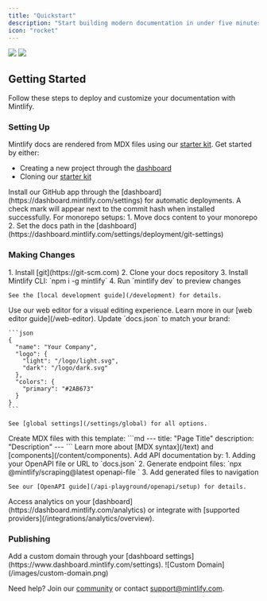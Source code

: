 ```yaml
---
title: "Quickstart"
description: "Start building modern documentation in under five minutes"
icon: "rocket"
---
```


<Frame>
  <img
    className="block dark:hidden"
    src="https://mintlify-assets.b-cdn.net/hero-light.png"
  />
  <img
    className="hidden dark:block"
    src="https://mintlify-assets.b-cdn.net/hero-dark.png"
  />
</Frame>

## Getting Started

Follow these steps to deploy and customize your documentation with Mintlify.

### Setting Up

Mintlify docs are rendered from MDX files using our [starter kit](https://github.com/mintlify/starter). Get started by either:
- Creating a new project through the [dashboard](https://dashboard.mintlify.com)
- Cloning our [starter kit](https://github.com/mintlify/starter)

<AccordionGroup>
  <Accordion icon="message-bot" title="Install the GitHub app">
    Install our GitHub app through the [dashboard](https://dashboard.mintlify.com/settings) for automatic deployments. A check mark will appear next to the commit hash when installed successfully.
  </Accordion>

  <Accordion icon="code-branch" title="Monorepo Setup">
    For monorepo setups:
    1. Move docs content to your monorepo
    2. Set the docs path in the [dashboard](https://dashboard.mintlify.com/settings/deployment/git-settings)
  </Accordion>
</AccordionGroup>

### Making Changes

<AccordionGroup>
  <Accordion icon="rectangle-terminal" title="Local Development">
    1. Install [git](https://git-scm.com)
    2. Clone your docs repository
    3. Install Mintlify CLI: `npm i -g mintlify`
    4. Run `mintlify dev` to preview changes

    See the [local development guide](/development) for details.
  </Accordion>

  <Accordion icon="pen-to-square" title="Web Editor">
    Use our web editor for a visual editing experience. Learn more in our [web editor guide](/web-editor).
  </Accordion>

  <Accordion icon="palette" title="Customize Branding">
    Update `docs.json` to match your brand:

    ```json
    {
      "name": "Your Company",
      "logo": {
        "light": "/logo/light.svg",
        "dark": "/logo/dark.svg"
      },
      "colors": {
        "primary": "#2AB673"
      }
    }
    ```

    See [global settings](/settings/global) for all options.
  </Accordion>

  <Accordion icon="pencil" title="Add Content">
    Create MDX files with this template:
    ```md
    ---
    title: "Page Title"
    description: "Description"
    ---
    ```
    Learn more about [MDX syntax](/text) and [components](/content/components).
  </Accordion>

  <Accordion icon="code-branch" title="API References">
    Add API documentation by:
    1. Adding your OpenAPI file or URL to `docs.json`
    2. Generate endpoint files: `npx @mintlify/scraping@latest openapi-file <path-or-url>`
    3. Add generated files to navigation

    See our [OpenAPI guide](/api-playground/openapi/setup) for details.
  </Accordion>

  <Accordion icon="chart-simple" title="Analytics">
    Access analytics on your [dashboard](https://dashboard.mintlify.com/analytics) or integrate with [supported providers](/integrations/analytics/overview).
  </Accordion>
</AccordionGroup>

### Publishing

<Accordion icon="star" title="Custom Domain">
Add a custom domain through your [dashboard settings](https://www.dashboard.mintlify.com/settings).

<Frame>![Custom Domain](/images/custom-domain.png)</Frame>
</Accordion>

Need help? Join our [community](https://mintlify.com/community) or contact [support@mintlify.com](mailto:support@mintlify.com).